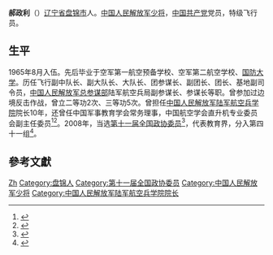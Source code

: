 '''郝政利'''（{{bd|1948年|11月|}}）[[辽宁省|辽宁省]][[盘锦市|盘锦市]]人。[[中国人民解放军少将|中国人民解放军少将]]，[[中国共产党|中国共产党]]党员，特级飞行员。

==生平==
1965年8月入伍。先后毕业于空军第一航空预备学校、空军第二航空学校、[[中国人民解放军国防大学|国防大学]]。历任飞行副中队长、副大队长、大队长、团参谋长、副团长、团长、基地副司令员，[[中国人民解放军总参谋部|中国人民解放军总参谋部]]陆军航空兵局副参谋长、参谋长等职。曾参加过边境反击作战，曾立二等功2次、三等功5次。曾担任[[中国人民解放军陆军航空兵学院|中国人民解放军陆军航空兵学院]]院长10年，还曾任中国军事教育学会常务理事，中国航空学会直升机专业委员会副主任委员<ref> {{Cite book | author =郝政利  | title =  军校环境育人论| location = 北京 | publisher = 解放军出版社 | date = 2006年 | pages =  | ISBN =  | accessdate =  | url =  | language =  | quote =  }} </ref><ref>{{Cite web |url = http://news.mod.gov.cn/headlines/2011-03/06/content_4229205.htm |title = 军民融合 军地双赢——访军队政协委员、陆军航空兵学院原院长郝政利 |author =  |date = 2011-03-06 |publisher = 中华人民共和国国防部 |language =  |accessdate =  |quote =  |archive-date = 2017-02-14 |archive-url = https://web.archive.org/web/20170214005818/http://news.mod.gov.cn/headlines/2011-03/06/content_4229205.htm |dead-url = yes }}</ref>。2008年，当选[[第十一届全国政协委员|第十一届全国政协委员]]<ref>{{cite news|title=第十一届全国政协委员名单|url=http://www.indaa.com.cn/zt/2009qglh/zxzs/200903/t20090303_127573.html|accessdate=2013-04-09|newspaper=新华社北京1月25日电 中国人民政治协商会议第十一届全国委员会委员名单(共2237人，2008年1月25日政协第十届全国委员会常务委员会第二十次会议通过)|date=2008年1月25日|deadurl=yes|archiveurl=https://web.archive.org/web/20130928014403/http://www.indaa.com.cn/zt/2009qglh/zxzs/200903/t20090303_127573.html|archivedate=2013年9月28日}}</ref>，代表教育界，分入第四十一组<ref>{{cite news|title=全国政协信息-郝政利|url=http://www.cppcc.gov.cn/CMS/wylibary/showJcwyxtInfoWylibary.action?tabJcwyxt.guid=11W0014360&wytype=wjwy|accessdate=2021-08-12|newspaper=全国政协委员会|archive-date=2016-09-16|archive-url=https://web.archive.org/web/20160916160056/http://www.cppcc.gov.cn/CMS/wylibary/showJcwyxtInfoWylibary.action?tabJcwyxt.guid=11W0014360&wytype=wjwy|dead-url=yes}}{{dead link|fix-attempted=yes}}</ref>。

==參考文獻==
{{reflist}}

{{DEFAULTSORT:Hao}}
[[Category:郝姓|Zh]]
[[Category:盘锦人|Category:盘锦人]]
[[Category:第十一届全国政协委员|Category:第十一届全国政协委员]]
[[Category:中国人民解放军少将|Category:中国人民解放军少将]]
[[Category:中国人民解放军陆军航空兵学院院长|Category:中国人民解放军陆军航空兵学院院长]]
